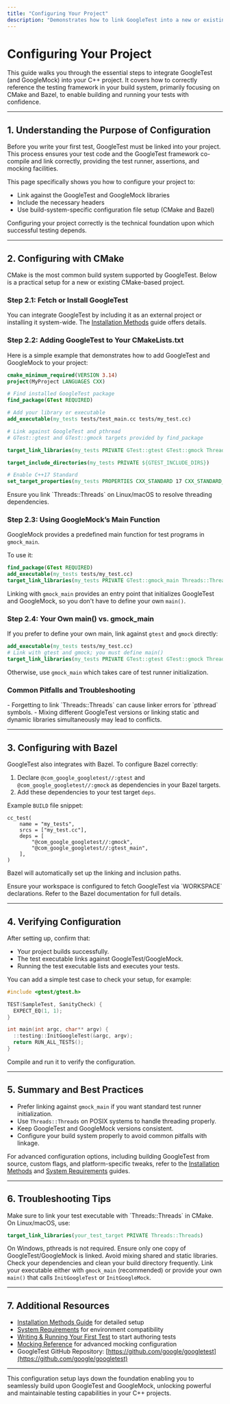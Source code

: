 ```yaml
---
title: "Configuring Your Project"
description: "Demonstrates how to link GoogleTest into a new or existing C++ project, set up CMake or Bazel configuration files, and ensure the framework is referenced correctly. This establishes the technical foundation for building and running tests."
---
```


# Configuring Your Project

This guide walks you through the essential steps to integrate GoogleTest (and GoogleMock) into your C++ project. It covers how to correctly reference the testing framework in your build system, primarily focusing on CMake and Bazel, to enable building and running your tests with confidence.

---

## 1. Understanding the Purpose of Configuration

Before you write your first test, GoogleTest must be linked into your project. This process ensures your test code and the GoogleTest framework co-compile and link correctly, providing the test runner, assertions, and mocking facilities.

This page specifically shows you how to configure your project to:

- Link against the GoogleTest and GoogleMock libraries
- Include the necessary headers
- Use build-system-specific configuration file setup (CMake and Bazel)

<Info>
Configuring your project correctly is the technical foundation upon which successful testing depends.
</Info>

---

## 2. Configuring with CMake

CMake is the most common build system supported by GoogleTest. Below is a practical setup for a new or existing CMake-based project.

### Step 2.1: Fetch or Install GoogleTest

You can integrate GoogleTest by including it as an external project or installing it system-wide. The [Installation Methods](../../getting-started/prerequisites-installation/installation-methods.md) guide offers details.

### Step 2.2: Adding GoogleTest to Your CMakeLists.txt

Here is a simple example that demonstrates how to add GoogleTest and GoogleMock to your project:

```cmake
cmake_minimum_required(VERSION 3.14)
project(MyProject LANGUAGES CXX)

# Find installed GoogleTest package
find_package(GTest REQUIRED)

# Add your library or executable
add_executable(my_tests tests/test_main.cc tests/my_test.cc)

# Link against GoogleTest and pthread
# GTest::gtest and GTest::gmock targets provided by find_package

target_link_libraries(my_tests PRIVATE GTest::gtest GTest::gmock Threads::Threads)

target_include_directories(my_tests PRIVATE ${GTEST_INCLUDE_DIRS})

# Enable C++17 Standard
set_target_properties(my_tests PROPERTIES CXX_STANDARD 17 CXX_STANDARD_REQUIRED YES)
```

<Tip>
Ensure you link `Threads::Threads` on Linux/macOS to resolve threading dependencies.
</Tip>

### Step 2.3: Using GoogleMock’s Main Function

GoogleMock provides a predefined main function for test programs in `gmock_main`.

To use it:

```cmake
find_package(GTest REQUIRED)
add_executable(my_tests tests/my_test.cc)
target_link_libraries(my_tests PRIVATE GTest::gmock_main Threads::Threads)
```

Linking with `gmock_main` provides an entry point that initializes GoogleTest and GoogleMock, so you don't have to define your own `main()`.

### Step 2.4: Your Own main() vs. gmock_main

If you prefer to define your own main, link against `gtest` and `gmock` directly:

```cmake
add_executable(my_tests tests/my_test.cc)
# Link with gtest and gmock; you must define main()
target_link_libraries(my_tests PRIVATE GTest::gtest GTest::gmock Threads::Threads)
```

Otherwise, use `gmock_main` which takes care of test runner initialization.

### Common Pitfalls and Troubleshooting

<Warning>
- Forgetting to link `Threads::Threads` can cause linker errors for `pthread` symbols.
- Mixing different GoogleTest versions or linking static and dynamic libraries simultaneously may lead to conflicts.
</Warning>

---

## 3. Configuring with Bazel

GoogleTest also integrates with Bazel. To configure Bazel correctly:

1. Declare `@com_google_googletest//:gtest` and `@com_google_googletest//:gmock` as dependencies in your Bazel targets.
2. Add these dependencies to your test target `deps`.

Example `BUILD` file snippet:

```starlark
cc_test(
    name = "my_tests",
    srcs = ["my_test.cc"],
    deps = [
        "@com_google_googletest//:gmock",
        "@com_google_googletest//:gtest_main",
    ],
)
```

Bazel will automatically set up the linking and inclusion paths.

<Note>
Ensure your workspace is configured to fetch GoogleTest via `WORKSPACE` declarations. Refer to the Bazel documentation for full details.
</Note>

---

## 4. Verifying Configuration

After setting up, confirm that:

- Your project builds successfully.
- The test executable links against GoogleTest/GoogleMock.
- Running the test executable lists and executes your tests.

You can add a simple test case to check your setup, for example:

```cpp
#include <gtest/gtest.h>

TEST(SampleTest, SanityCheck) {
  EXPECT_EQ(1, 1);
}

int main(int argc, char** argv) {
  ::testing::InitGoogleTest(&argc, argv);
  return RUN_ALL_TESTS();
}
```

Compile and run it to verify the configuration.

---

## 5. Summary and Best Practices

- Prefer linking against `gmock_main` if you want standard test runner initialization.
- Use `Threads::Threads` on POSIX systems to handle threading properly.
- Keep GoogleTest and GoogleMock versions consistent.
- Configure your build system properly to avoid common pitfalls with linkage.

For advanced configuration options, including building GoogleTest from source, custom flags, and platform-specific tweaks, refer to the [Installation Methods](../../getting-started/prerequisites-installation/installation-methods.md) and [System Requirements](../../getting-started/prerequisites-installation/system-requirements.md) guides.

---

## 6. Troubleshooting Tips

<AccordionGroup title="Common Configuration Issues">
<Accordion title="Linker errors about pthread or threading">
Make sure to link your test executable with `Threads::Threads` in CMake. On Linux/macOS, use:

```cmake
target_link_libraries(your_test_target PRIVATE Threads::Threads)
```

On Windows, pthreads is not required.
</Accordion>
<Accordion title="Multiple definition errors or conflicting GoogleTest versions">
Ensure only one copy of GoogleTest/GoogleMock is linked. Avoid mixing shared and static libraries.
Check your dependencies and clean your build directory frequently.
</Accordion>
<Accordion title="Missing main function">
Link your executable either with `gmock_main` (recommended) or provide your own `main()` that calls `InitGoogleTest` or `InitGoogleMock`.
</Accordion>
</AccordionGroup>

---

## 7. Additional Resources

- [Installation Methods Guide](../../getting-started/prerequisites-installation/installation-methods.md) for detailed setup
- [System Requirements](../../getting-started/prerequisites-installation/system-requirements.md) for environment compatibility
- [Writing & Running Your First Test](../writing-running-first-test.md) to start authoring tests
- [Mocking Reference](../../../docs/reference/mocking.md) for advanced mocking configuration
- GoogleTest GitHub Repository: [https://github.com/google/googletest](https://github.com/google/googletest)

---

This configuration setup lays down the foundation enabling you to seamlessly build upon GoogleTest and GoogleMock, unlocking powerful and maintainable testing capabilities in your C++ projects.
